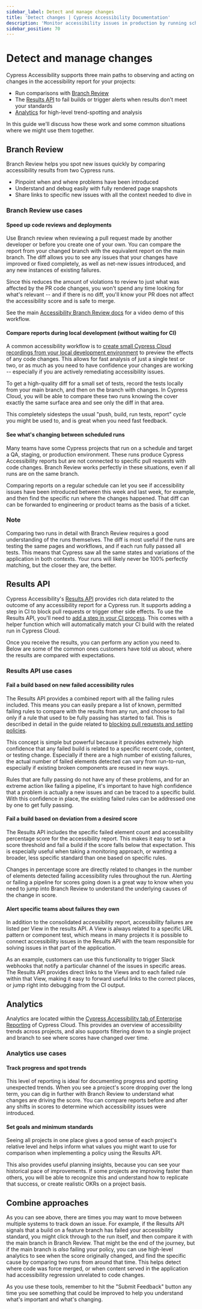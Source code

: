 ```yaml
---
sidebar_label: Detect and manage changes
title: 'Detect changes | Cypress Accessibility Documentation'
description: 'Monitor accessibility issues in production by running scheduled Cypress tests against live environments, capturing dynamic content changes, and generating automated reports for a comprehensive accessibility overview.'
sidebar_position: 70
---
```


<ProductHeading product="accessibility" />

# Detect and manage changes

Cypress Accessibility supports three main paths to observing and acting on changes in the accessibility report for your projects:

- Run comparisons with [Branch Review](/accessibility/core-concepts/comparing-reports)
- The [Results API](/accessibility/results-api) to fail builds or trigger alerts when results don't meet your standards
- [Analytics](/cloud/features/analytics/enterprise-reporting#Cypress-Accessibility) for high-level trend-spotting and analysis

In this guide we'll discuss how these work and some common situations where we might use them together.

## Branch Review

Branch Review helps you spot new issues quickly by comparing accessibility results from two Cypress runs.

- Pinpoint when and where problems have been introduced
- Understand and debug easily with fully rendered page snapshots
- Share links to specific new issues with all the context needed to dive in

### Branch Review use cases

#### Speed up code reviews and deployments

Use Branch review when reviewing a pull request made by another developer or before you create one of your own. You can compare the report from your changed branch with the equivalent report on the main branch. The diff allows you to see any issues that your changes have improved or fixed completely, as well as net-new issues introduced, and any new instances of existing failures.

Since this reduces the amount of violations to review to just what was affected by the PR code changes, you won't spend any time looking for what's relevant -- and if there is no diff, you'll know your PR does not affect the accessibility score and is safe to merge.

See the main [Accessibility Branch Review docs](/accessibility/core-concepts/comparing-reports) for a video demo of this workflow.

#### Compare reports during local development (without waiting for CI)

A common accessibility workflow is to [create small Cypress Cloud recordings from your local development environment](/accessibility/guides/local-development) to preview the effects of any code changes. This allows for fast analysis of just a single test or two, or as much as you need to have confidence your changes are working -- especially if you are actively remediating accessibility issues.

To get a high-quality diff for a small set of tests, record the tests locally from your main branch, and then on the branch with changes. In Cypress Cloud, you will be able to compare these two runs knowing the cover exactly the same surface area and see only the diff in that area.

This completely sidesteps the usual "push, build, run tests, report" cycle you might be used to, and is great when you need fast feedback.

#### See what's changing between scheduled runs

Many teams have some Cypress projects that run on a schedule and target a QA, staging, or production environment. These runs produce Cypress Accessibility reports but are not connected to specific pull requests with code changes. Branch Review works perfectly in these situations, even if all runs are on the same branch.

Comparing reports on a regular schedule can let you see if accessibility issues have been introduced between this week and last week, for example, and then find the specific run where the changes happened. That diff can can be forwarded to engineering or product teams as the basis of a ticket.

### Note

Comparing two runs in detail with Branch Review requires a good understanding of the runs themselves. The diff is most useful if the runs are testing the same pages and workflows, and if each run fully passed all tests. This means that Cypress saw all the same states and variations of the application in both contexts. Your runs will likely never be 100% perfectly matching, but the closer they are, the better.

## Results API

Cypress Accessibility's [Results API](/accessibility/results-api) provides rich data related to the outcome of any accessibility report for a Cypress run. It supports adding a step in CI to block pull requests or trigger other side effects. To use the Results API, you'll need to [add a step in your CI process](/accessibility/results-api#Installation). This comes with a helper function which will automatically match your CI build with the related run in Cypress Cloud.

Once you receive the results, you can perform any action you need to. Below are some of the common ones customers have told us about, where the results are compared with expectations.

### Results API use cases

#### Fail a build based on new failed accessibility rules

The Results API provides a combined report with all the failing rules included. This means you can easily prepare a list of known, permitted failing rules to compare with the results from any run, and choose to fail only if a rule that used to be fully passing has started to fail. This is described in detail in the guide related to [blocking pull requests and setting policies](/accessibility/guides/block-pull-requests).

This concept is simple but powerful because it provides extremely high confidence that any failed build is related to a specific recent code, content, or testing change. Especially if there are a high number of existing failures, the actual number of failed elements detected can vary from run-to-run, especially if existing broken components are reused in new ways.

Rules that are fully passing do not have any of these problems, and for an extreme action like failing a pipeline, it's important to have high confidence that a problem is actually a new issues and can be traced to a specific build. With this confidence in place, the existing failed rules can be addressed one by one to get fully passing.

#### Fail a build based on deviation from a desired score

The Results API includes the specific failed element count and accessibility percentage score for the accessibility report. This makes it easy to set a score threshold and fail a build if the score falls below that expectation. This is especially useful when taking a monitoring approach, or wanting a broader, less specific standard than one based on specific rules.

Changes in percentage score are directly related to changes in the number of elements detected failing accessibility rules throughout the run. Alerting or failing a pipeline for scores going down is a great way to know when you need to jump into Branch Review to understand the underlying causes of the change in score.

#### Alert specific teams about failures they own

In addition to the consolidated accessibility report, accessibility failures are listed per View in the results API. A View is always related to a specific URL pattern or component test, which means in many projects it is possible to connect accessibility issues in the Results API with the team responsible for solving issues in that part of the application.

As an example, customers can use this functionality to trigger Slack webhooks that notify a particular channel of the issues in specific areas. The Results API provides direct links to the Views and to each failed rule within that View, making it easy to forward useful links to the correct places, or jump right into debugging from the CI output.

## Analytics

Analytics are located within the [Cypress Accessibility tab of Enterprise Reporting](/cloud/features/analytics/enterprise-reporting#Cypress-Accessibility) of Cypress Cloud. This provides an overview of accessibility trends across projects, and also supports filtering down to a single project and branch to see where scores have changed over time.

### Analytics use cases

#### Track progress and spot trends

This level of reporting is ideal for documenting progress and spotting unexpected trends. When you see a project's score dropping over the long term, you can dig in further with Branch Review to understand what changes are driving the score. You can compare reports before and after any shifts in scores to determine which accessibility issues were introduced.

#### Set goals and minimum standards

Seeing all projects in one place gives a good sense of each project's relative level and helps inform what values you might want to use for comparison when implementing a policy using the Results API.

This also provides useful planning insights, because you can see your historical pace of improvements. If some projects are improving faster than others, you will be able to recognize this and understand how to replicate that success, or create realistic OKRs on a project basis.

## Combine approaches

As you can see above, there are times you may want to move between multiple systems to track down an issue. For example, if the Results API signals that a build on a feature branch has failed your accessibility standard, you might click through to the run itself, and then compare it with the main branch in Branch Review. That might be the end of the journey, but if the main branch is _also_ failing your policy, you can use high-level analytics to see when the score originally changed, and find the specific cause by comparing two runs from around that time. This helps detect where code was force merged, or when content served in the application had accessibility regression unrelated to code changes.

As you use these tools, remember to hit the "Submit Feedback" button any time you see something that could be improved to help you understand what's important and what's changing.
